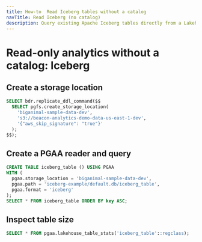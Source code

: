 ```yaml
---
title: How-to  Read Iceberg tables without a catalog
navTitle: Read Iceberg (no catalog)
description: Query existing Apache Iceberg tables directly from a Lakehouse cluster in Hybrid Manager without using a catalog.
---
```


# Read-only analytics without a catalog: Iceberg

## Create a storage location

```sql
SELECT bdr.replicate_ddl_command($$
  SELECT pgfs.create_storage_location(
    'biganimal-sample-data-dev',
    's3://beacon-analytics-demo-data-us-east-1-dev',
    '{"aws_skip_signature": "true"}'
  );
$$);
```

## Create a PGAA reader and query

```sql
CREATE TABLE iceberg_table () USING PGAA
WITH (
  pgaa.storage_location = 'biganimal-sample-data-dev',
  pgaa.path = 'iceberg-example/default.db/iceberg_table',
  pgaa.format = 'iceberg'
);
SELECT * FROM iceberg_table ORDER BY key ASC;
```

## Inspect table size

```sql
SELECT * FROM pgaa.lakehouse_table_stats('iceberg_table'::regclass);
```

